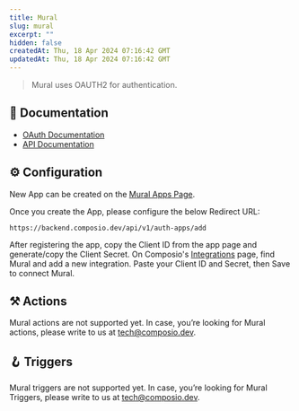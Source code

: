 ```yaml
---
title: Mural
slug: mural
excerpt: ""
hidden: false
createdAt: Thu, 18 Apr 2024 07:16:42 GMT
updatedAt: Thu, 18 Apr 2024 07:16:42 GMT
--- 
```

> Mural uses OAUTH2 for authentication.
## 📔 Documentation

- [OAuth Documentation](https://developers.mural.co/public/docs/oauth)
- [API Documentation](https://developers.mural.co/public/docs/)

## ⚙️ Configuration

<Tip>New App can be created on the [Mural Apps Page](https://app.mural.co/me/apps).</Tip>

Once you create the App, please configure the below Redirect URL:


```
https://backend.composio.dev/api/v1/auth-apps/add
```

After registering the app, copy the Client ID from the app page and generate/copy the Client Secret. On Composio's [Integrations](https://app.composio.dev/apps) page, find Mural and add a new integration. Paste your Client ID and Secret, then Save to connect Mural.


## ⚒️ Actions

Mural actions are not supported yet. In case, you’re looking for Mural actions, please write to us at tech@composio.dev.

## 🪝 Triggers

Mural triggers are not supported yet. In case, you’re looking for Mural Triggers, please write to us at tech@composio.dev.
